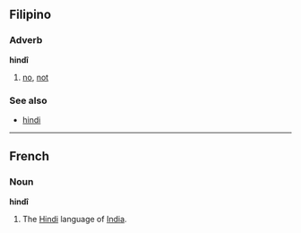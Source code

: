 ==Filipino==
===Adverb===<!-- or particle? -->
'''hindî'''

# [[no]], [[not]]

===See also===
*[[hindi]]

----

==French==
===Noun===
'''hindî'''

# The [[Hindi]] language of [[India]].